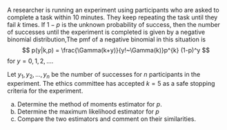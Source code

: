 A researcher is running an experiment using participants who are asked to complete a task within 10 minutes. They keep repeating the task until they fail $k$ times. If $1 - p$ is the unknown probability of success, then the number of successes until the experiment is completed is given by a negative binomial distribution,The pmf of a negative binomial in this situation is 
$$
p(y|k,p) = \frac{\Gamma(k+y)}{y!~\Gamma(k)}p^{k} (1-p)^y
$$ 
for $y=0,1,2,\ldots$.

Let $y_{1},y_{2},\ldots,y_{n}$ be the number of successes for $n$ participants in the experiment. The ethics committee has accepted $k = 5$ as a safe stopping criteria for the experiment.

(a) Determine the method of moments estimator for $p$.
(b) Determine the maximum likelihood estimator for $p$
(c) Compare the two estimators and comment on their similarities.